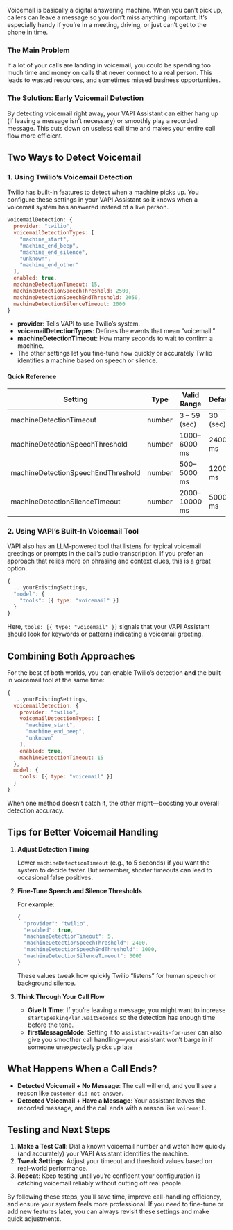 Voicemail is basically a digital answering machine. When you can’t pick up, callers can leave a message so you don’t miss anything important. It’s especially handy if you’re in a meeting, driving, or just can’t get to the phone in time.

### **The Main Problem**

If a lot of your calls are landing in voicemail, you could be spending too much time and money on calls that never connect to a real person. This leads to wasted resources, and sometimes missed business opportunities.

### **The Solution: Early Voicemail Detection**

By detecting voicemail right away, your VAPI Assistant can either hang up (if leaving a message isn’t necessary) or smoothly play a recorded message. This cuts down on useless call time and makes your entire call flow more efficient.

## **Two Ways to Detect Voicemail**

### **1. Using Twilio’s Voicemail Detection**

Twilio has built-in features to detect when a machine picks up. You configure these settings in your VAPI Assistant so it knows when a voicemail system has answered instead of a live person.

```jsx
voicemailDetection: {
  provider: "twilio",
  voicemailDetectionTypes: [
    "machine_start",
    "machine_end_beep",
    "machine_end_silence",
    "unknown",
    "machine_end_other"
  ],
  enabled: true,
  machineDetectionTimeout: 15,
  machineDetectionSpeechThreshold: 2500,
  machineDetectionSpeechEndThreshold: 2050,
  machineDetectionSilenceTimeout: 2000
}

```

- **provider**: Tells VAPI to use Twilio’s system.
- **voicemailDetectionTypes**: Defines the events that mean “voicemail.”
- **machineDetectionTimeout**: How many seconds to wait to confirm a machine.
- The other settings let you fine-tune how quickly or accurately Twilio identifies a machine based on speech or silence.

#### Quick Reference

| Setting                            | Type   | Valid Range   | Default  |
| ---------------------------------- | ------ | ------------- | -------- |
| machineDetectionTimeout            | number | 3 – 59 (sec)  | 30 (sec) |
| machineDetectionSpeechThreshold    | number | 1000–6000 ms  | 2400 ms  |
| machineDetectionSpeechEndThreshold | number | 500–5000 ms   | 1200 ms  |
| machineDetectionSilenceTimeout     | number | 2000–10000 ms | 5000 ms  |

### **2. Using VAPI’s Built-In Voicemail Tool**

VAPI also has an LLM-powered tool that listens for typical voicemail greetings or prompts in the call’s audio transcription. If you prefer an approach that relies more on phrasing and context clues, this is a great option.

```jsx
{
  ...yourExistingSettings,
  "model": {
    "tools": [{ type: "voicemail" }]
  }
}

```

Here, `tools: [{ type: "voicemail" }]` signals that your VAPI Assistant should look for keywords or patterns indicating a voicemail greeting.

## **Combining Both Approaches**

For the best of both worlds, you can enable Twilio’s detection **and** the built-in voicemail tool at the same time:

```jsx
{
  ...yourExistingSettings,
  voicemailDetection: {
    provider: "twilio",
    voicemailDetectionTypes: [
      "machine_start",
      "machine_end_beep",
      "unknown"
    ],
    enabled: true,
    machineDetectionTimeout: 15
  },
  model: {
    tools: [{ type: "voicemail" }]
  }
}

```

When one method doesn’t catch it, the other might—boosting your overall detection accuracy.

## **Tips for Better Voicemail Handling**

1. **Adjust Detection Timing**

   Lower `machineDetectionTimeout` (e.g., to 5 seconds) if you want the system to decide faster. But remember, shorter timeouts can lead to occasional false positives.

2. **Fine-Tune Speech and Silence Thresholds**

   For example:

   ```jsx
   {
     "provider": "twilio",
     "enabled": true,
     "machineDetectionTimeout": 5,
     "machineDetectionSpeechThreshold": 2400,
     "machineDetectionSpeechEndThreshold": 1000,
     "machineDetectionSilenceTimeout": 3000
   }

   ```

   These values tweak how quickly Twilio “listens” for human speech or background silence.

3. **Think Through Your Call Flow**
   - **Give It Time**: If you’re leaving a message, you might want to increase `startSpeakingPlan.waitSeconds` so the detection has enough time before the tone.
   - **firstMessageMode**: Setting it to `assistant-waits-for-user` can also give you smoother call handling—your assistant won’t barge in if someone unexpectedly picks up late

## **What Happens When a Call Ends?**

- **Detected Voicemail + No Message**: The call will end, and you’ll see a reason like `customer-did-not-answer`.
- **Detected Voicemail + Have a Message**: Your assistant leaves the recorded message, and the call ends with a reason like `voicemail`.

## **Testing and Next Steps**

1. **Make a Test Call**: Dial a known voicemail number and watch how quickly (and accurately) your VAPI Assistant identifies the machine.
2. **Tweak Settings**: Adjust your timeout and threshold values based on real-world performance.
3. **Repeat**: Keep testing until you’re confident your configuration is catching voicemail reliably without cutting off real people.

By following these steps, you’ll save time, improve call-handling efficiency, and ensure your system feels more professional. If you need to fine-tune or add new features later, you can always revisit these settings and make quick adjustments.
